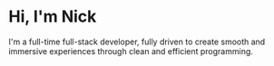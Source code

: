 # Hi, I'm Nick

I'm a full-time full-stack developer, fully driven to create smooth and immersive experiences through clean and efficient programming. 

